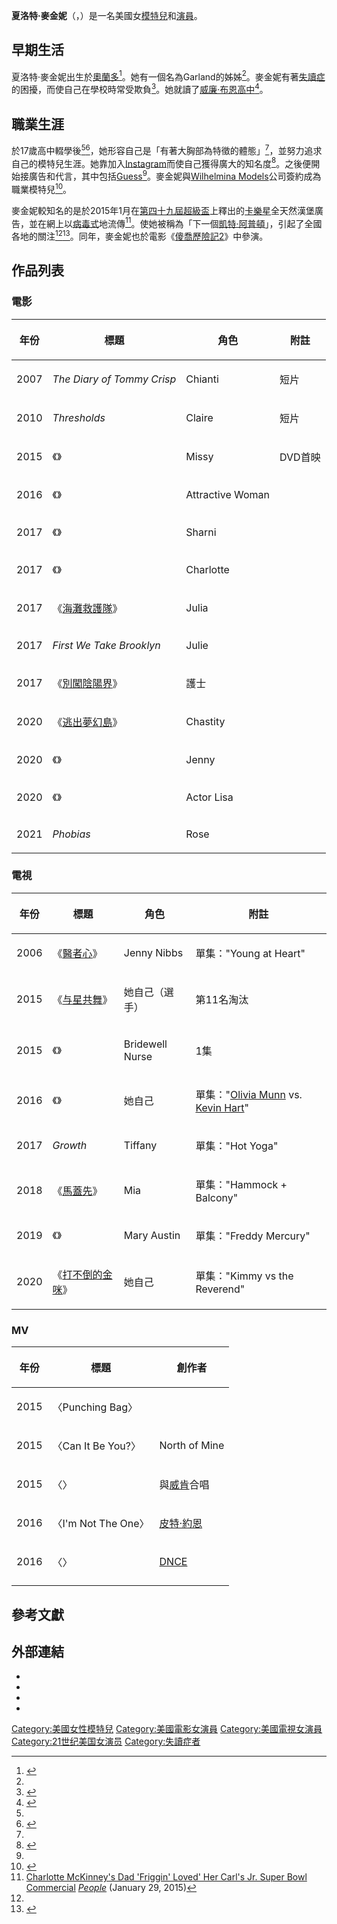 {{noteTA
|G1=Show
|G2=Movie
}}
{{Infobox entertainer
| type            = 女演員
| name            = 夏洛特·麥金妮
| foreignname     = {{lang|en|Charlotte McKinney}}
| image           = Web Summit 2018 - Modum - Day 3, November 8 SAM 4711 (30842329347).jpg
| caption         = 麥金妮於2018年
| birth_name      = 
| birth_date      = {{birth date and age|1993|8|6}}
| birth_place     = 美國[[佛羅里達州|佛羅里達州]][[奧蘭多_(佛羅里達州)|奧蘭多]]
| nationality     = 美國
| occupation      = [[模特兒|模特兒]]、[[演員|演員]]
| years_active    = 2014年至今
| agent_company   = {{le|Wilhelmina Models|Wilhelmina Models}}<ref name=Portfolio>{{cite web|title=Official portfolio|url=http://www.wilhelmina.com/los-angeles/models/direct/women/717210/charlotte-mckinney|publisher=Wilhelmina Models|accessdate=2015-04-15|deadurl=yes|archiveurl=https://web.archive.org/web/20150415165822/http://www.wilhelmina.com/los-angeles/models/direct/women/717210/charlotte-mckinney|archivedate=2015年4月15日}}</ref>
{{infobox model details
| height          = {{height|ft=5|in=7.5|wiki=yes}}
| weight          = {{convert|66|kg|lb}}
| measurements    = 32F-26-36（F罩杯）
| eye_color       = 藍色
| hair_color      = 金色
}}
}}
'''夏洛特·麥金妮'''（{{lang-en|Charlotte McKinney}}，{{bd|1993年|8月6日}}）是一名美國女[[模特兒|模特兒]]和[[演員|演員]]。

== 早期生活 ==
夏洛特·麥金妮出生於[[奧蘭多_(佛羅里達州)|奧蘭多]]<ref name=nypost>{{cite web|url=http://nypost.com/2015/01/31/charlotte-mckinney-dishes-on-her-racy-super-bowl-ad/|title=Charlotte McKinney is the real star of the Super Bowl|first=Gregory E.|last=Miller|work=[[New_York_Post|New York Post]]|date=2015-01-31|accessdate=2015-03-04|archive-date=2015-03-07|archive-url=https://web.archive.org/web/20150307170109/http://nypost.com/2015/01/31/charlotte-mckinney-dishes-on-her-racy-super-bowl-ad/|dead-url=no}}</ref>。她有一個名為Garland的姊姊<ref name=dailymail/>。麥金妮有著[[失讀症|失讀症]]的困擾，而使自己在學校時常受欺負<ref>{{cite web|url=http://www.dailymail.co.uk/tvshowbiz/article-2936571/Super-Bowl-star-Charlotte-McKinney-reveals-mean-girls-battle-dyslexia-drove-quit-high-school.html|title=Super Bowl 2015 Carls Jr star Charlotte McKinney reveals how mean girls drove her to quit school - Daily Mail Online|work=Mail Online|date=2015-02-02|accessdate=2015-03-04|archive-date=2015-02-03|archive-url=https://web.archive.org/web/20150203145429/http://www.dailymail.co.uk/tvshowbiz/article-2936571/Super-Bowl-star-Charlotte-McKinney-reveals-mean-girls-battle-dyslexia-drove-quit-high-school.html|dead-url=no}}</ref>。她就讀了[[威廉·布恩高中|威廉·布恩高中]]<ref name=dailymail>{{cite web|url=http://www.dailymail.co.uk/tvshowbiz/article-2936571/Super-Bowl-star-Charlotte-McKinney-reveals-mean-girls-battle-dyslexia-drove-quit-high-school.html|title=Sexy Super Bowl star Charlotte McKinney reveals how mean girls and a battle with dyslexia drove her to quit high school|work=Mail Online|date=2015-02-02|accessdate=2015-03-04|archive-date=2015-02-03|archive-url=https://web.archive.org/web/20150203145429/http://www.dailymail.co.uk/tvshowbiz/article-2936571/Super-Bowl-star-Charlotte-McKinney-reveals-mean-girls-battle-dyslexia-drove-quit-high-school.html|dead-url=no}}</ref>。

== 職業生涯 ==
於17歲高中輟學後<ref name=dailymail/><ref name=Hyman>{{cite web|last1=Hyman|first1=Dan|title=The Women We Love of Instagram: Charlotte McKinney|url=http://www.esquire.com/lifestyle/sex/a28502/charlotte-mckinney-instagram/|website=Esquire|accessdate=2015-03-04|archive-date=2015-03-08|archive-url=https://web.archive.org/web/20150308214448/http://www.esquire.com/lifestyle/sex/a28502/charlotte-mckinney-instagram/|dead-url=no}}</ref>，她形容自己是「有著大胸部為特徵的體態」<ref name=Hyman/>，並努力追求自己的模特兒生涯。她靠加入[[Instagram|Instagram]]而使自己獲得廣大的知名度<ref name=Falzone>{{cite web|last1=Falzone|first1=Diana|title=Charlotte McKinney: Guess model respects Kate Upton's career, feels bad about nude photo hack|url=http://www.foxnews.com/entertainment/2014/09/09/charlotte-mckinney-respects-kate-upton-business-acumen-feels-awful-about-nude/|website=Fox News|accessdate=2015-03-04|archive-date=2015-02-17|archive-url=https://web.archive.org/web/20150217053040/http://www.foxnews.com/entertainment/2014/09/09/charlotte-mckinney-respects-kate-upton-business-acumen-feels-awful-about-nude/|dead-url=no}}</ref>。之後便開始接廣告和代言，其中包括[[Guess|Guess]]<ref name=Falzone/>。麥金妮與[[Wilhelmina_Models|Wilhelmina Models]]公司簽約成為職業模特兒<ref>{{cite web|url=http://www.orlandosentinel.com/entertainment/tv/tv-guy/os-dancing-with-the-stars-orlando-charlotte-mckinney-20150224-post.html|title='Dancing': Orlando's Charlotte McKinney to compete|first=Hal|last=Boedeker|work=[[Orlando_Sentinel|Orlando Sentinel]]|date=2015-02-24|accessdate=2015-03-04|archive-date=2015-02-26|archive-url=https://web.archive.org/web/20150226150640/http://www.orlandosentinel.com/entertainment/tv/tv-guy/os-dancing-with-the-stars-orlando-charlotte-mckinney-20150224-post.html|dead-url=no}}</ref>。

麥金妮較知名的是於2015年1月在[[第四十九屆超級盃|第四十九屆超級盃]]上釋出的[[卡樂星|卡樂星]]全天然漢堡廣告，並在網上以[[病毒式行銷|病毒式]]地流傳<ref>[http://www.people.com/article/charlotte-mckinney-dad-loves-carls-jr-commercial Charlotte McKinney's Dad 'Friggin' Loved' Her Carl's Jr. Super Bowl Commercial] {{Wayback|url=http://www.people.com/article/charlotte-mckinney-dad-loves-carls-jr-commercial |date=20160304061826 }} ''[[People_(magazine)|People]]'' (January 29, 2015)</ref>。使她被稱為「下一個[[凱特·阿普頓|凱特·阿普頓]]」，引起了全國各地的關注<ref name=Falzone/><ref name="apoloformen">{{cite web|url=http://www.apoloformen.com/charlotte-mckinney-photos/|title=50 hottest photos of Charlotte Mckinney|publisher=apoloformen.com|accessdate=2016-03-15|archive-url=https://web.archive.org/web/20160322062838/http://www.apoloformen.com/charlotte-mckinney-photos/|archive-date=2016-03-22|dead-url=yes}}</ref>。同年，麥金妮也於電影《[[傻喬歷險記2|傻喬歷險記2]]》中參演。

== 作品列表 ==
=== 電影 ===
{| class="wikitable sortable"
|-
! 年份
! 標題
! 角色
! class="unsortable" | 附註
|-
| 2007
| ''The Diary of Tommy Crisp''
| Chianti
| 短片
|-
| 2010
| ''Thresholds''
| Claire
| 短片
|-
| 2015
| 《{{link-en|傻喬歷險記2|Joe Dirt 2: Beautiful Loser}}》
| Missy
| DVD首映
|-
| 2016
| 《{{link-en|大器晚成|The Late Bloomer}}》
| Attractive Woman
| 
|-
| 2017
| 《{{link-en|瘋狂的家庭|Mad Families}}》
| Sharni
| 
|-
| 2017
| 《{{link-en|前男友行不行|Mad Families}}》
| Charlotte
| 
|-
| 2017
| 《[[海灘救護隊_(電影)|海灘救護隊]]》
| Julia
| 
|-
| 2017
| ''First We Take Brooklyn''
| Julie
| 
|-
| 2017
| 《[[別闖陰陽界_(2017年電影)|別闖陰陽界]]》
| 護士
| 
|-
| 2020
| 《[[逃出夢幻島|逃出夢幻島]]》
| Chastity
| 
|-
| 2020
| 《{{link-en|滚出我地盘|Guest House (2020 film)}}》
| Jenny
| 
|-
| 2020
| 《{{link-en|重演谁的错|The Argument (film)}}》
| Actor Lisa
| 
|-
| 2021
| ''Phobias''
| Rose
| 
|}

=== 電視 ===
{| class="wikitable sortable"
|-
! 年份
! 標題
! 角色
! class="unsortable" | 附註
|-
| 2006
| 《[[醫者心|醫者心]]》
| Jenny Nibbs 
| 單集："Young at Heart"
|-
| 2015
| 《[[与星共舞_(美国真人秀)|与星共舞]]》
| 她自己（選手）
| 第11名淘汰
|-
| 2015
| 《{{link-en|佛斯特醫生|Doctor Foster (TV series)}}》
| Bridewell Nurse 
| 1集
|-
| 2016
| 《{{link-en|假唱大比拼|Lip Sync Battle}}》
| 她自己
| 單集："[[奧莉薇亞·孟恩|Olivia Munn]] vs. [[凱文·哈特|Kevin Hart]]"
|-
| 2017
| ''Growth''
| Tiffany 
| 單集："Hot Yoga"
|-
| 2018
| 《[[馬蓋先_(2016年電視劇)|馬蓋先]]》
| Mia
| 單集："Hammock + Balcony"
|-
| 2019
| 《{{link-en|歷史人物大吐槽|Historical Roasts}}》
| Mary Austin
| 單集："Freddy Mercury"
|-
| 2020
| 《[[打不倒的金咪|打不倒的金咪]]》
| 她自己
| 單集："Kimmy vs the Reverend"
|}

=== MV ===
{| class="wikitable sortable"
|-
! 年份
! 標題
! 創作者
|-
| 2015 
| 〈Punching Bag〉
| {{link-en|Akillezz|Akillezz}}
|-
| 2015
| 〈Can It Be You?〉
| North of Mine 
|-
| 2015 
| 〈{{link-en|Might Not|Might Not}}〉
| {{link-en|貝利 (歌手)|Belly (rapper)|貝利}}與[[威肯|威肯]]合唱
|-
| 2016 
| 〈I'm Not The One〉
| [[皮特·約恩|皮特·約恩]]
|-
| 2016 
| 〈{{link-en|Body Moves|Body Moves}}〉
| [[DNCE|DNCE]]
|-
|}

== 參考文獻 ==
{{Reflist|30em}}

== 外部連結 ==
{{Commons category|Charlotte McKinney}}
*{{Official website|http://www.charlotte-mckinney.com/}}
*{{IMDb name|2217206}}
*{{Facebook|thecharlottemckinney}}
*{{instagram|charlottemckinney}}

{{DEFAULTSORT:McKinney, Charlotte}}
[[Category:美國女性模特兒|Category:美國女性模特兒]]
[[Category:美國電影女演員|Category:美國電影女演員]]
[[Category:美國電視女演員|Category:美國電視女演員]]
[[Category:21世纪美国女演员|Category:21世纪美国女演员]]
[[Category:失讀症者|Category:失讀症者]]